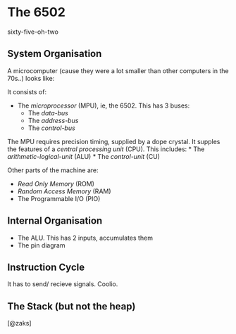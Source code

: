 # The 6502 {#sixty}

sixty-five-oh-two

## System Organisation

A microcomputer (cause they were a lot smaller than other computers in the 70s..) looks like:

It consists of:

* The _microprocessor_ (MPU), ie, the 6502. This has 3 buses:
    * The _data-bus_
    * The _address-bus_
    * The _control-bus_

The MPU requires precision timing, supplied by a dope crystal. It supples the features of a _central processing unit_ (CPU). This includes:
* The _arithmetic-logical-unit_ (ALU)
* The _control-unit_ (CU)

Other parts of the machine are: 

* _Read Only Memory_ (ROM)
* _Random Access Memory_ (RAM)
* The Programmable I/O (PIO)

## Internal Organisation

* The ALU. This has 2 inputs, accumulates them
* The pin diagram

## Instruction Cycle

It has to send/ recieve signals. Coolio.

## The Stack (but not the heap)

[@zaks]
